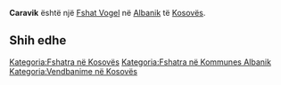 {{Fshat në Kosovës
 | Emri                = Caravik
| sqi_N_name = Caravik
| sqi_N_FULL_NAME_RO = Caravik
| sqi_N_FULL_NAME_ND_RO = Caravik
| sqi_N_SORT_NAME_RG = CARAVIK
| sqi_N_FULL_NAME_RG = Caravik
| sqi_N_FULL_NAME_ND_RG = Caravik
| sqi_V_name = Cerroviq
| sqi_V_FULL_NAME_RO = Cerroviq Qarrat Qarrati Çaravik Caraviku Cerovih
| sqi_V_FULL_NAME_ND_RO = Cerroviq Qarrat Qarrati Caravik Caraviku Cerovih
| sqi_V_SORT_NAME_RG = CERROVIQ QARRAT QARRATI CARAVIK CARAVIKU CEROVIH
| sqi_V_FULL_NAME_RG = Cerroviq Qarrat Qarrati Çaravik Caraviku Cerovih
| sqi_V_FULL_NAME_ND_RG = Cerroviq Qarrat Qarrati Caravik Caraviku Cerovih
| srp_N_name = Cerovik
| srp_N_FULL_NAME_RO = Cerovik
| srp_N_FULL_NAME_ND_RO = Cerovik
| srp_N_SORT_NAME_RG = CEROVIK
| srp_N_FULL_NAME_RG = Cerovik
| srp_N_FULL_NAME_ND_RG = Cerovik
| srp_NS_name = Церовик
| srp_NS_FULL_NAME_RO = Церовик
| srp_NS_FULL_NAME_ND_RO = Церовик
| srp_NS_SORT_NAME_RG = ЦЕРОВИК
| srp_NS_FULL_NAME_RG = Церовик
| srp_NS_FULL_NAME_ND_RG = Церовик

 | Emri (Rasa dhanore) = 
 | Figura              = 
 | Shteti              = Kosovo
 | Komuna              = Albanik
 | Kodi postar         = 
 | Sipërfaqja          = 

 | Popullsia           = 

 | Regj. i popullsisë  = 
 | Dend. e popullsisë  = 
 | Faqja zyrtare       = 
 <!--- Koordinatat ----> 
 | Gjerësia            = 42.587222
 | Gjatësia            = 20.739167
 | Lartësia            = 
}}
'''Caravik''' është një [[Fshat Vogel]] në [[Albanik]] të [[Kosovës]].

<!-- == Gjeografia == -->
<!-- == Historia == -->
<!-- == Demografia == -->
== Shih edhe ==
{{Komuna Albanik}}
{{Kosovo-Administrata-Cung}}

[[Kategoria:Fshatra në Kosovës]]
[[Kategoria:Fshatra në Kommunes Albanik]]
[[Kategoria:Vendbanime në Kosovës]]
